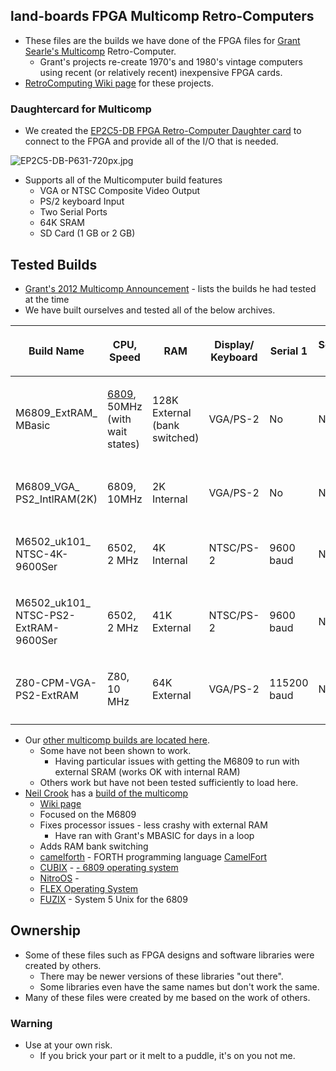 == land-boards FPGA Multicomp Retro-Computers ==

* These files are the builds we have done of the FPGA files for [http://searle.hostei.com/grant/Multicomp/index.html Grant Searle's Multicomp] Retro-Computer.
** Grant's projects re-create 1970's and 1980's vintage computers using recent (or relatively recent) inexpensive FPGA cards.
* [http://land-boards.com/blwiki/index.php?title=RetroComputing RetroComputing Wiki page] for these projects.

=== Daughtercard for Multicomp ===

* We created the [http://land-boards.com/blwiki/index.php?title=EP2C5-DB EP2C5-DB FPGA Retro-Computer Daughter card] to connect to the FPGA and provide all of the I/O that is needed.

<img src="http://land-boards.com/blwiki/images/a/a1/EP2C5-DB-P631-720px.jpg" alt="EP2C5-DB-P631-720px.jpg" title="EP2C5-DB" />

* Supports all of the Multicomputer build features
** VGA or NTSC Composite Video Output
** PS/2 keyboard Input
** Two Serial Ports
** 64K SRAM
** SD Card (1 GB or 2 GB)

== Tested Builds ==

* [http://forum.6502.org/viewtopic.php?f=4&t=2858 Grant's 2012 Multicomp Announcement] - lists the builds he had tested at the time
* We have built ourselves and tested all of the below archives.

{| class="wikitable"
! Build Name
! CPU,
Speed
! RAM
! Display/
Keyboard
! Serial 1
! Serial 2
! IO Port
! SD Card
|-
| M6809_ExtRAM_
MBasic
| [https://github.com/nealcrook/multicomp6809 6809], 
50MHz (with wait states)
| 128K External (bank switched)
| VGA/PS-2
| No
| No
| J6 Test Points
| No
|-
| M6809_VGA_
PS2_IntlRAM(2K)
| 6809, 
10MHz
| 2K Internal
| VGA/PS-2
| No
| No
| J6 Test Points
| No
|-
| M6502_uk101_
NTSC-4K-9600Ser
| 6502, 
2 MHz
| 4K Internal
| NTSC/PS-2
| 9600 baud
| No
| No
| No
|-
| M6502_uk101_
NTSC-PS2-ExtRAM-
9600Ser
| 6502, 
2 MHz
| 41K External
| NTSC/PS-2
| 9600 baud
| No
| No
| No
|-
| Z80-CPM-VGA-
PS2-ExtRAM
| Z80, 
10 MHz
| 64K External
| VGA/PS-2
| 115200 baud
| No
| Latch-8
| Yes (CP/M)
|-
|}

* Our [https://github.com/douggilliland/MultiComp other multicomp builds are located here].
** Some have not been shown to work.
*** Having particular issues with getting the M6809 to run with external SRAM (works OK with internal RAM)
** Others work but have not been tested sufficiently to load here.
* [https://github.com/nealcrook/ Neil Crook] has a [https://github.com/nealcrook/multicomp6809 build of the multicomp]
** [https://github.com/nealcrook/multicomp6809/wiki Wiki page]
** Focused on the M6809
** Fixes processor issues - less crashy with external RAM
*** Have ran with Grant's MBASIC for days in a loop
** Adds RAM bank switching
** [https://github.com/nealcrook/multicomp6809/tree/master/camelforth camelforth] - FORTH programming language [http://www.camelforth.com/news.php CamelFort]
** [https://github.com/nealcrook/multicomp6809/tree/master/cubix CUBIX] - [http://www.classiccmp.org/dunfield/d6809/cubix.htm - 6809 operating system]
** [https://github.com/nealcrook/multicomp6809/tree/master/nitros09 NitroOS] - 
** [http://www.flexusergroup.com/flexusergroup/fug4.htm FLEX Operating System]
** [https://github.com/nealcrook/multicomp6809/wiki/Fuzix FUZIX] - System 5 Unix for the 6809

== Ownership ==

* Some of these files such as FPGA designs and software libraries were created by others.
** There may be newer versions of these libraries "out there".
** Some libraries even have the same names but don't work the same.
* Many of these files were created by me based on the work of others.

=== Warning ===

* Use at your own risk.
** If you brick your part or it melt to a puddle, it's on you not me.
